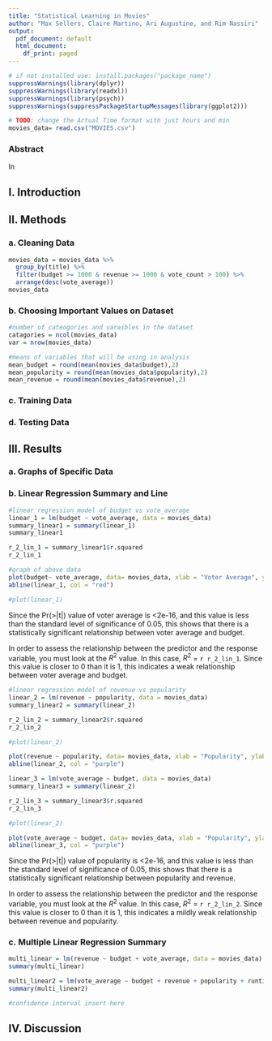 ```yaml
---
title: "Statistical Learning in Movies"
author: "Max Sellers, Claire Martino, Ari Augustine, and Rim Nassiri"
output:
  pdf_document: default
  html_document:
    df_print: paged
---
```


```r
# if not installed use: install.packages("package_name")
suppressWarnings(library(dplyr))
suppressWarnings(library(readxl))
suppressWarnings(library(psych))
suppressWarnings(suppressPackageStartupMessages(library(ggplot2)))
```

```r
# TODO: change the Actual Time format with just hours and min
movies_data= read.csv("MOVIES.csv")
```


### Abstract
In

## I. Introduction

## II. Methods

### a. Cleaning Data
```r
movies_data = movies_data %>%
  group_by(title) %>%
  filter(budget >= 1000 & revenue >= 1000 & vote_count > 100) %>%
  arrange(desc(vote_average))
movies_data
```

### b. Choosing Important Values on Dataset
```r

#number of cateogories and varaibles in the dataset
catagories = ncol(movies_data)
var = nrow(movies_data)

#means of variables that will be using in analysis
mean_budget = round(mean(movies_data$budget),2)
mean_popularity = round(mean(movies_data$popularity),2)
mean_revenue = round(mean(movies_data$revenue),2)

```

### c. Training Data

### d. Testing Data

## III. Results

### a. Graphs of Specific Data

### b. Linear Regression Summary and Line
```r
#linear regression model of budget vs vote_average
linear_1 = lm(budget ~ vote_average, data = movies_data)
summary_linear1 = summary(linear_1)
summary_linear1

r_2_lin_1 = summary_linear1$r.squared
r_2_lin_1

#graph of above data
plot(budget~ vote_average, data= movies_data, xlab = "Voter Average", ylab = "Budget", main = "Scatterplot of Budget vs Voter Average")
abline(linear_1, col = "red")

#plot(linear_1)

```

Since the Pr(>|t|) value of voter average is <2e-16, and this value is less than the standard level of significance of 0.05, this shows that there is a statistically significant relationship between voter average and budget.

In order to assess the relationship between the predictor and the response variable, you must look at the $R^2$ value. In this case, $R^2$ = `r r_2_lin_1`. Since this value is closer to 0 than it is 1, this indicates a weak relationship between voter average and budget.


```r
#linear regression model of revenue vs popularity
linear_2 = lm(revenue ~ popularity, data = movies_data)
summary_linear2 = summary(linear_2)

r_2_lin_2 = summary_linear2$r.squared
r_2_lin_2

#plot(linear_2)

plot(revenue ~ popularity, data= movies_data, xlab = "Popularity", ylab = "Revenue", main = "Scatterplot of Revenue vs Popularity")
abline(linear_2, col = "purple")

linear_3 = lm(vote_average ~ budget, data = movies_data)
summary_linear3 = summary(linear_2)

r_2_lin_3 = summary_linear3$r.squared
r_2_lin_3

#plot(linear_2)

plot(vote_average ~ budget, data= movies_data, xlab = "Popularity", ylab = "Revenue", main = "Scatterplot of Revenue vs Popularity")
abline(linear_3, col = "purple")
```

Since the Pr(>|t|) value of popularity is <2e-16, and this value is less than the standard level of significance of 0.05, this shows that there is a statistically significant relationship between popularity and revenue.

In order to assess the relationship between the predictor and the response variable, you must look at the $R^2$ value. In this case, $R^2$ = `r r_2_lin_2`. Since this value is closer to 0 than it is 1, this indicates a mildly weak relationship between revenue and popularity.

### c. Multiple Linear Regression Summary
```r
multi_linear = lm(revenue ~ budget + vote_average, data = movies_data)
summary(multi_linear)

multi_linear2 = lm(vote_average ~ budget + revenue + popularity + runtime, data = movies_data)
summary(multi_linear2)

#confidence interval insert here 
```


## IV. Discussion


